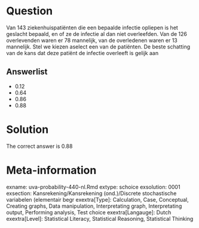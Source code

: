 Question
========

Van 143 ziekenhuispatiënten die een bepaalde infectie opliepen is het geslacht bepaald, en of ze de infectie al dan niet overleefden. Van de 126 overlevenden waren er 78 mannelijk, van de overledenen waren er 13 mannelijk. Stel we kiezen aselect een van de patiënten. De beste schatting van de kans dat deze patiënt de infectie overleeft is gelijk aan 

Answerlist
----------
* 0.12
* 0.64
* 0.86
* 0.88

Solution
========

The correct answer is  0.88 

Meta-information
================
exname: uva-probability-440-nl.Rmd 
extype: schoice 
exsolution: 0001 
exsection: Kansrekening/Kansrekening (ond.)/Discrete stochastische variabelen (elementair begr
exextra[Type]: Calculation, Case, Conceptual, Creating graphs, Data manipulation, Interpretating graph, Interpretating output, Performing analysis, Test choice 
exextra[Langauge]: Dutch 
exextra[Level]: Statistical Literacy, Statistical Reasoning, Statistical Thinking 
